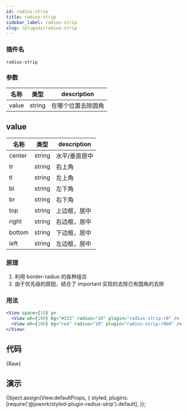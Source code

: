 ```yaml
---
id: radius-strip
title: radius-strip
sidebar_label: radius-strip
slug: /plugins/radius-strip
---
```


### 插件名

```config
radius-strip
```

### 参数

| 名称  | 类型   | description          |
| ----- | ------ | -------------------- |
| value | string | 在哪个位置去除圆角 |

## value

| 名称   | 类型   | description   |
| ------ | ------ | ------------- |
| center | string | 水平/垂直居中 |
| tr     | string | 右上角        |
| tl     | string | 左上角        |
| bl     | string | 左下角        |
| br     | string | 右下角        |
| top    | string | 上边框，居中  |
| right  | string | 右边框，居中  |
| bottom | string | 下边框，居中  |
| left   | string | 左边框，居中  |

### 原理

1. 利用 border-radius 的各种组合
2. 由于优先级的原因，结合了 important 实现的去除已有圆角的去除

### 用法

```jsx
<View space={10} y>
  <View wh={100} bg="#333" radius="10" plugin="radius-strip:r0" />
  <View wh={100} bg="red" radius="10" plugin="radius-strip:r0b0" />
</View>
```

## 代码


<CodeBlock className="language-jsx">{Raw}</CodeBlock>

## 演示

Object.assign(View.defaultProps, {
  styled,
  plugins: [require('@jswork/styled-plugin-radius-strip').default],
});

<View space={10} y>
  <View wh={100} bg="#333" radius="10" plugin="radius-strip:r0" />
  <View wh={100} bg="red" radius="10" plugin="radius-strip:r0b0" />
</View>
